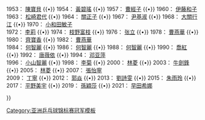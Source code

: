 {{Navbox
| name = 亚洲乒乓球锦标赛女子单打冠军
| title = [[亞洲乒乓球錦標賽|亚洲乒乓球锦标赛女子單打冠軍]]
| titlestyle = background:#BFD7FF 
| list1 =<div>
1952：{{flagicon|IND}} [[Gool Nasikwala]] {{•}}
1953：{{flagicon|ROC}} [[陳寶貝]] {{•}}
1954：{{flagicon|HKG|1910}} [[黃碧瑤]] {{•}}
1957：{{flagicon|KOR}} [[曹經子]] {{•}}
1960：{{flagicon|JPN}} [[伊藤和子]] <br>
1963：{{flagicon|JPN}} [[松崎君代]] {{•}}
1964：{{flagicon|JPN}} [[關正子]] {{•}}
1967：{{flagicon|KOR}} [[尹基淑]] {{•}}
1968：{{flagicon|JPN}} [[大關行江]] {{•}}
1970：{{flagicon|JPN}} [[小和田敏子]] <br>
1972：{{flagicon|CHN}} [[李莉 (乒乓球运动员)|李莉]] {{•}}
1974：{{flagicon|JPN}} [[枝野富枝]] {{•}}
1976：{{flagicon|CHN}} [[张立 (乒乓球运动员)|张立]] {{•}}
1978：{{flagicon|CHN}} [[曹燕華]] {{•}}
1980：{{flagicon|CHN}} [[齊寶香]] {{•}}
1982：{{flagicon|CHN}} [[曹燕華]] <br>
1984：{{flagicon|CHN}} [[何智麗]] {{•}}
1986：{{flagicon|CHN}} [[何智麗]] {{•}}
1988：{{flagicon|CHN}} [[何智麗]] {{•}}
1990：{{flagicon|CHN}} [[喬紅]] {{•}}
1992：{{flagicon|CHN}} [[唐薇依]] {{•}}
1994：{{flagicon|CHN}} [[邓亚萍]] <br>
1996：{{flagicon|JPN}} [[小山智麗]] {{•}}
1998：{{flagicon|CHN}} [[李菊]] {{•}}
2000：{{flagicon|CHN}} [[林菱]] {{•}}
2003：{{flagicon|CHN}} [[牛劍鋒]] {{•}}
2005：{{flagicon|HKG}} [[林菱]] {{•}}
2007：{{flagicon|CHN}} [[張怡寧]] <br>
2009：{{flagicon|CHN}} [[丁寧]] {{•}}
2012：{{flagicon|CHN}} [[郭焱]] {{•}}
2013：{{flagicon|CHN}} [[劉詩雯]] {{•}}
2015：{{flagicon|CHN}} [[朱雨玲]] {{•}}
2017：{{flagicon|JPN}} [[平野美宇]] {{•}}
2019：{{flagicon|CHN}} [[孫穎莎]] {{•}}
2021：{{flagicon|JPN}} [[早田希娜]]
</div>
}}<noinclude>
[[Category:亚洲乒乓球锦标赛冠军模板]]
</noinclude>